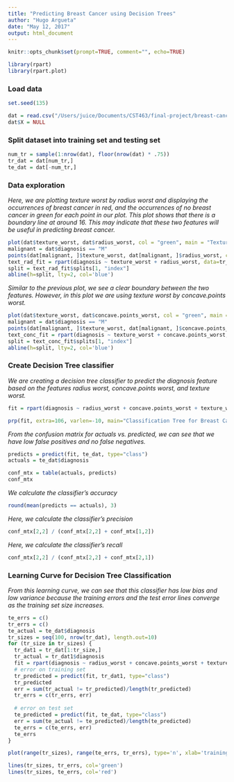 ```yaml
---
title: "Predicting Breast Cancer using Decision Trees"
author: "Hugo Argueta"
date: "May 12, 2017"
output: html_document
---
```


```r
knitr::opts_chunk$set(prompt=TRUE, comment="", echo=TRUE)
```

```r
library(rpart)
library(rpart.plot)
```

### Load data

```r
set.seed(135)

dat = read.csv("/Users/juice/Documents/CST463/final-project/breast-cancer-prediction/data.csv")
dat$X = NULL
```

### Split dataset into training set and testing set

```r
num_tr = sample(1:nrow(dat), floor(nrow(dat) * .75))
tr_dat = dat[num_tr,]
te_dat = dat[-num_tr,]
```

### Data exploration

_Here, we are plotting texture worst by radius worst and displaying the occurrences of breast cancer in red, and the occurrences of no breast cancer in green for each point in our plot. This plot shows that there is a boundary line at around 16. This may indicate that these two features will be useful in predicting breast cancer._

```r
plot(dat$texture_worst, dat$radius_worst, col = "green", main = "Texture Worst by Radius Worst", xlab = "texture worst", ylab = "radius worst", pch=16)
malignant = dat$diagnosis == "M"
points(dat[malignant, ]$texture_worst, dat[malignant, ]$radius_worst, col = "red", pch=16)
text_rad_fit = rpart(diagnosis ~ texture_worst + radius_worst, data=tr_dat, method="class")
split = text_rad_fit$splits[1, "index"]
abline(h=split, lty=2, col='blue')
```

_Similar to the previous plot, we see a clear boundary between the two features. However, in this plot we are  using texture worst by concave.points worst._

```r
plot(dat$texture_worst, dat$concave.points_worst, col = "green", main = "Texture Worst by Concave.Points Worst", xlab = "texture worst", ylab = "concave.points worst", pch=16)
malignant = dat$diagnosis == "M"
points(dat[malignant, ]$texture_worst, dat[malignant, ]$concave.points_worst, col = "red", pch=16)
text_conc_fit = rpart(diagnosis ~ texture_worst + concave.points_worst, data=tr_dat, method="class")
split = text_conc_fit$splits[1, "index"]
abline(h=split, lty=2, col='blue')
```

### Create Decision Tree classifier

_We are creating a decision tree classifier to predict the diagnosis feature based on the features radius worst, concave.points worst, and texture worst._

```r
fit = rpart(diagnosis ~ radius_worst + concave.points_worst + texture_worst, data=tr_dat, method="class")

prp(fit, extra=106, varlen=-10, main="Classification Tree for Breast Cancer", box.col=c("green", "red")[fit$frame$yval])
```

_From the confusion matrix for actuals vs. predicted, we can see that we have low false positives and no false negatives._

```r
predicts = predict(fit, te_dat, type="class")
actuals = te_dat$diagnosis

conf_mtx = table(actuals, predicts)
conf_mtx
```

_We calculate the classifier's accuracy_

```r
round(mean(predicts == actuals), 3)
```

_Here, we calculate the classifier's precision_

```r
conf_mtx[2,2] / (conf_mtx[2,2] + conf_mtx[1,2])
```

_Here, we calculate the classifier's recall_

```r
conf_mtx[2,2] / (conf_mtx[2,2] + conf_mtx[2,1])
```

### Learning Curve for Decision Tree Classification

_From this learning curve, we can see that this classifier has low bias and low variance because the training errors and the test error lines converge as the training set size increases._

```r
te_errs = c()
tr_errs = c()
te_actual = te_dat$diagnosis
tr_sizes = seq(100, nrow(tr_dat), length.out=10)
for (tr_size in tr_sizes) {
  tr_dat1 = tr_dat[1:tr_size,]
  tr_actual = tr_dat1$diagnosis
  fit = rpart(diagnosis ~ radius_worst + concave.points_worst + texture_worst, data=tr_dat1, method="class")
  # error on training set
  tr_predicted = predict(fit, tr_dat1, type="class")
  tr_predicted
  err = sum(tr_actual != tr_predicted)/length(tr_predicted)
  tr_errs = c(tr_errs, err)
 
  # error on test set
  te_predicted = predict(fit, te_dat, type="class")
  err = sum(te_actual != te_predicted)/length(te_predicted)
  te_errs = c(te_errs, err)
  te_errs
}

plot(range(tr_sizes), range(te_errs, tr_errs), type='n', xlab='training set size', ylab='error')

lines(tr_sizes, tr_errs, col='green')
lines(tr_sizes, te_errs, col='red')
```
